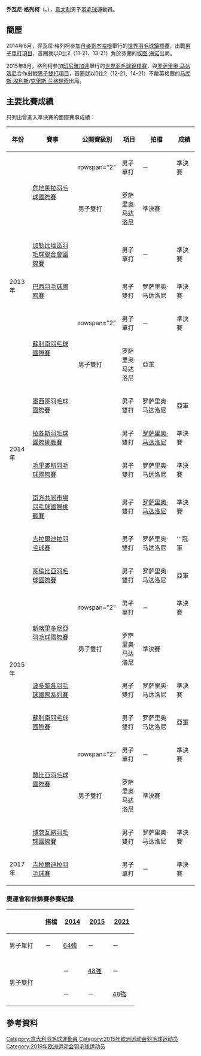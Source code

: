 {{noteTA|G1=Badminton}}
{{Infobox 羽球選手
| playername              = 乔瓦尼·格列柯<br />{{lang|it|Giovanni Greco}}
| image                   = 
| size                    = 
| caption                 = 
| birth_name              = 
| date_of_birth           = {{birth_date_and_age|1990|4|11}}<ref name="15Baku">{{cite web|title=Athletes - Italy ITA - Giovanni Greco|url=http://www.baku2015.com/athletes/athlete=greco-giovanni-1013543/index.html?intcmp=athletes-hub|publisher=Baku 2015 European Games official website|access-date=2015-06-18|archive-url=https://web.archive.org/web/20150618112531/http://www.baku2015.com/athletes/athlete=greco-giovanni-1013543/index.html?intcmp=athletes-hub|archive-date=2015-06-18|dead-url=yes}}{{en}}</ref>
| place_of_birth          = {{ITA}}[[巴勒莫|巴勒莫]]<ref name="15Baku"/>
| height                  = {{height|m=1.70}}<ref name="15Baku"/>
| weight                  = {{weight|kg=61}}<ref name="15Baku"/>
| event                   = 男子單打、男子雙打
| country                 = {{ITA}}
| years_started           = 
| handedness              = 
| coach                   = [[Arturo_Ruiz|Arturo Ruiz]]<ref name="15Baku"/>
| highest_ranking         = 第61位（男雙）
| date_of_highest_ranking = 2014年6月26日<ref name="ranking">[http://bwfcontent.tournamentsoftware.com/ranking/player.aspx?id=7323&player=108165 BWF World Ranking - Ranking of Giovanni GRECO (54314)]{{en}}</ref>
| current_ranking         = 第106位（男單）<br/>第65位（男雙-[[罗萨里奥·马达洛尼|马达洛尼]]）
| date_of_current_ranking = 2014年8月7日<ref>[http://bwfcontent.tournamentsoftware.com/ranking/category.aspx?id=7323&category=472 BWF World Ranking - BWF世界排名榜 (8/7/2014) - Men's singles]{{en}}</ref><ref>[http://bwfcontent.tournamentsoftware.com/ranking/category.aspx?id=7323&category=474 BWF World Ranking - BWF世界排名榜 (8/7/2014) - Men's doubles]{{en}}</ref>
| played                  = 65勝–75負（男單）<br/>48勝–56負（男雙）
| titles                  = 
| bwf_profile             = 4B191E2D-AB32-464A-9917-E3127A0AEE77
| bwf_id                  = 54314
| updated                 = 2014年8月13日
}}
{{MedalTableTop}}
{{MedalSport | 男子[[羽毛球|羽毛球]]}}
{{MedalCountry | {{ITA}}}}
{{MedalBottom}}
'''乔瓦尼·格列柯'''（{{lang-it|'''Giovanni Greco'''}}，{{bd|1990年|4月11日}}），[[意大利|意大利]]男子[[羽毛球|羽毛球]]運動員。

==簡歷==
2014年8月，乔瓦尼·格列柯參加[[丹麥|丹麥]][[哥本哈根|哥本哈根]]舉行的[[2014年世界羽毛球錦標賽|世界羽毛球錦標賽]]，出戰[[2014年世界羽毛球錦標賽男子單打項目|男子單打項目]]，首圈就以0比2（11-21、13-21）負於芬蘭的[[埃图·海诺|埃图·海诺]]出局。

2015年8月，格列柯參加[[印尼|印尼]][[雅加達|雅加達]]舉行的[[2015年世界羽毛球錦標賽|世界羽毛球錦標賽]]，與[[罗萨里奥·马达洛尼|罗萨里奥·马达洛尼]]合作出戰[[2015年世界羽毛球錦標賽男子雙打項目|男子雙打項目]]，首圈就以0比2（12-21、14-21）不敵英格蘭的[[马库斯·埃利斯|马库斯·埃利斯]]/[[克里斯·兰格瑞奇|克里斯·兰格瑞奇]]出局。

==主要比賽成績==
只列出曾進入準決賽的國際賽事成績：
{| class=wikitable style="text-align:center; font-size:small;" 
!width="50"|年份
!width="190"|賽事
!width="80"|公開賽級別
!width="60"|項目
!width="130"|拍檔
!width="50"|成績
|-
!rowspan="7"|2013年
|rowspan="2"|[[2013年危地馬拉羽毛球國際賽|危地馬拉羽毛球國際賽]]
|rowspan="2" {{BWFIS}}
|男子單打
|－
|bgcolor="#b8860b"|準決賽
|-
|男子雙打
|[[罗萨里奥·马达洛尼|罗萨里奥·马达洛尼]]
|bgcolor="#b8860b"|準決賽
|-
|[[2013年加勒比地區羽毛球聯合會國際賽|加勒比地區羽毛球聯合會國際賽]]
|{{BWFFS}}
|男子單打
|－
|bgcolor="#b8860b"|準決賽
|-
|[[2013年巴西羽毛球國際賽|巴西羽毛球國際賽]]
|{{BWFIC}}
|男子雙打
|罗萨里奥·马达洛尼
|bgcolor="#b8860b"|準決賽
|-
|rowspan="2"|[[2013年蘇利南羽毛球國際賽|蘇利南羽毛球國際賽]]
|rowspan="2" {{BWFIS}}
|男子單打
|－
|bgcolor="#b8860b"|準決賽
|-
|男子雙打
|罗萨里奥·马达洛尼
|bgcolor="silver"|亞軍
|-
|[[2013年墨西哥羽毛球國際賽|墨西哥羽毛球國際賽]]
|{{BWFIS}}
|男子雙打
|罗萨里奥·马达洛尼
|bgcolor="silver"|亞軍
|-
!rowspan="2"|2014年
|[[2014年拉各斯羽毛球國際挑戰賽|拉各斯羽毛球國際挑戰賽]]
|{{BWFIC}}
|男子雙打
|[[罗萨里奥·马达洛尼|罗萨里奥·马达洛尼]]
|bgcolor="#b8860b"|準決賽
|-
|[[2014年毛里裘斯羽毛球國際賽|毛里裘斯羽毛球國際賽]]
|{{BWFIS}}
|男子雙打
|罗萨里奥·马达洛尼
|bgcolor="#b8860b"|準決賽
|-
!rowspan="10"|2015年
|[[2015年南方共同市場羽毛球國際挑戰賽|南方共同市場羽毛球國際挑戰賽]]
|{{BWFIC}}
|男子雙打
|[[罗萨里奥·马达洛尼|罗萨里奥·马达洛尼]]
|bgcolor="#b8860b"|準決賽
|-
|[[2015年吉拉爾迪拉羽毛球賽|吉拉爾迪拉羽毛球賽]]
|{{BWFIS}}
|男子雙打
|罗萨里奥·马达洛尼
|bgcolor="gold"|'''冠軍
|-
|[[2015年哥倫比亞羽毛球國際賽|哥倫比亞羽毛球國際賽]]
|{{BWFIS}}
|男子雙打
|罗萨里奥·马达洛尼
|bgcolor="silver"|亞軍
|-
|rowspan="2"|[[2015年新喀里多尼亞羽毛球國際賽|新喀里多尼亞羽毛球國際賽]]
|rowspan="2" {{BWFIS}}
|男子單打
|－
|bgcolor="#b8860b"|準決賽
|-
|男子雙打
|罗萨里奥·马达洛尼
|bgcolor="#b8860b"|準決賽
|-
|[[2015年波多黎各羽毛球國際系列賽|波多黎各羽毛球國際系列賽]]
|{{BWFIS}}
|男子雙打
|罗萨里奥·马达洛尼
|bgcolor="#b8860b"|準決賽
|-
|[[2015年蘇利南羽毛球國際賽|蘇利南羽毛球國際賽]]
|{{BWFIS}}
|男子雙打
|罗萨里奥·马达洛尼
|bgcolor="silver"|亞軍
|-
|rowspan="2"|[[2015年贊比亞羽毛球國際賽|贊比亞羽毛球國際賽]]
|rowspan="2" {{BWFIS}}
|男子單打
|－
|bgcolor="#b8860b"|準決賽
|-
|男子雙打
|罗萨里奥·马达洛尼
|bgcolor="#b8860b"|準決賽
|-
|[[2015年博茨瓦納羽毛球國際賽|博茨瓦納羽毛球國際賽]]
|{{BWFIS}}
|男子雙打
|罗萨里奥·马达洛尼
|bgcolor="#b8860b"|準決賽
|-
!rowspan="1"|2017年
|[[2017年吉拉爾迪拉羽毛球賽|吉拉爾迪拉羽毛球賽]]
|{{BWFIS}}
|男子單打
|－
|bgcolor="#b8860b"|準決賽
|}
{{BWF賽事級別索引}}

===奧運會和世錦賽參賽紀錄===
{| class=wikitable style="text-align:center; font-size:small;" 
!
!搭檔
!width="50"|[[2014年世界羽毛球錦標賽|2014]]
!width="50"|[[2015年世界羽毛球錦標賽|2015]]
!width="50"|[[2021年世界羽毛球錦標賽|2021]]
|-
!width="80"|男子單打
|－
|[[2014年世界羽毛球錦標賽男子單打項目|64強]]
|－
|－
|-
|
|-
!width="80" rowspan="2"|男子雙打
|align="left"|{{nowrap|[[罗萨里奥·马达洛尼|罗萨里奥·马达洛尼]]}}
|－
|[[2015年世界羽毛球錦標賽男子雙打項目|48強]]
|－
|-
|align="left"|{{nowrap|[[凯文·斯特罗布尔|凯文·斯特罗布尔]]}}
|－
|－
|[[2021年世界羽毛球錦標賽男子雙打項目|48強]]
|}

== 參考資料 ==
{{Reflist}}

{{DEFAULTSORT:Greco, Giovanni}}
[[Category:意大利羽毛球運動員|Category:意大利羽毛球運動員]]
[[Category:2015年欧洲运动会羽毛球运动员|Category:2015年欧洲运动会羽毛球运动员]]
[[Category:2019年欧洲运动会羽毛球运动员|Category:2019年欧洲运动会羽毛球运动员]]